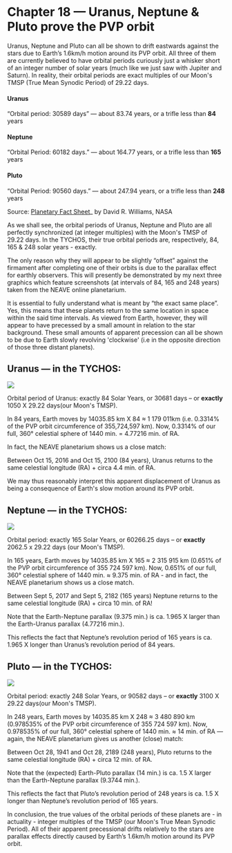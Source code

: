 Chapter 18 — Uranus, Neptune & Pluto prove the PVP orbit
=====================================================

Uranus, Neptune and Pluto can all be shown to drift eastwards against the stars due to Earth’s 1.6km/h motion around its PVP orbit. All three of them are currently believed to have orbital periods curiously just a whisker short of an integer number of solar years (much like we just saw with Jupiter and Saturn). In reality, their orbital periods are exact multiples of our Moon's TMSP (True Mean Synodic Period) of 29.22 days. 

#### Uranus

“Orbital period: 30589 days” — about 83.74 years, or a trifle less than **84** years

#### Neptune

“Orbital Period: 60182 days.” — about 164.77 years, or a trifle less than **165** years

#### Pluto

“Orbital Period: 90560 days.” — about 247.94 years, or a trifle less than **248** years

Source: [Planetary Fact Sheet](https://www.tychos.info/citation/128A_Planet-fact.htm)_ by David R. Williams, NASA  
 

As we shall see, the orbital periods of Uranus, Neptune and Pluto are all perfectly synchronized (at integer multiples) with the Moon's TMSP of 29.22 days. In the TYCHOS, their true orbital periods are, respectively, 84, 165 & 248 solar years - exactly.

The only reason why they will appear to be slightly “offset” against the firmament after completing one of their orbits is due to the parallax effect for earthly observers. This will presently be demonstrated by my next three graphics which feature screenshots (at intervals of 84, 165 and 248 years) taken from the NEAVE online planetarium.

It is essential to fully understand what is meant by “the exact same place”. Yes, this means that these planets return to the same location in space within the said time intervals. As viewed from Earth, however, they will appear to have precessed by a small amount in relation to the star background. These small amounts of apparent precession can all be shown to be due to Earth slowly revolving 'clockwise' (i.e in the opposite direction of those three distant planets). 

## Uranus — in the TYCHOS:

![](https://septclues.com/TYCHOS/114_URANUS_parallax_84years_01.jpg)

Orbital period of Uranus: exactly 84 Solar Years, or 30681 days – or **exactly** 1050 X 29.22 days(our Moon's TMSP).

In 84 years, Earth moves by 14035.85 km X 84 ≈ 1 179 011km (i.e. 0.3314% of the PVP orbit circumference of 355,724,597 km). Now, 0.3314% of our full, 360° celestial sphere of 1440 min. = 4.77216 min. of RA.

In fact, the NEAVE planetarium shows us a close match:

Between Oct 15, 2016 and Oct 15, 2100 (84 years), Uranus returns to the same celestial longitude (RA) + circa 4.4 min. of RA.

We may thus reasonably interpret this apparent displacement of Uranus as being a consequence of Earth's slow motion around its PVP orbit. 

## Neptune — in the TYCHOS:

![](https://septclues.com/TYCHOS/115_NEPTUNE_parallax_165years_01.jpg)

Orbital period: exactly 165 Solar Years, or 60266.25 days – or **exactly** 2062.5 x 29.22 days (our Moon's TMSP).

In 165 years, Earth moves by 14035.85 km X 165 ≈ 2 315 915 km (0.651% of the PVP orbit circumference of 355 724 597 km). Now, 0.651% of our full, 360° celestial sphere of 1440 min. ≈ 9.375 min. of RA - and in fact, the NEAVE planetarium shows us a close match.

Between Sept 5, 2017 and Sept 5, 2182 (165 years) Neptune returns to the same celestial longitude (RA) + circa 10 min. of RA!

Note that the Earth-Neptune parallax (9.375 min.) is ca. 1.965 X larger than the Earth-Uranus parallax (4.77216 min.).

This reflects the fact that Neptune’s revolution period of 165 years is ca. 1.965 X longer than Uranus’s revolution period of 84 years.

## Pluto — in the TYCHOS:

![](https://septclues.com/TYCHOS/116_PLUTO_parallax_248years_01.jpg)

Orbital period: exactly 248 Solar Years, or 90582 days – or **exactly** 3100 X 29.22 days(our Moon's TMSP).

In 248 years, Earth moves by 14035.85 km X 248 ≈ 3 480 890 km (0.978535% of the PVP orbit circumference of 355 724 597 km). Now, 0.978535% of our full, 360° celestial sphere of 1440 min. ≈ 14 min. of RA — again, the NEAVE planetarium gives us another (close) match:

Between Oct 28, 1941 and Oct 28, 2189 (248 years), Pluto returns to the same celestial longitude (RA) + circa 12 min. of RA.

Note that the (expected) Earth-Pluto parallax (14 min.) is ca. 1.5 X larger than the Earth-Neptune parallax (9.3744 min.).

This reflects the fact that Pluto’s revolution period of 248 years is ca. 1.5 X longer than Neptune’s revolution period of 165 years.


In conclusion, the true values of the orbital periods of these planets are - in actuality - integer multiples of the TMSP (our Moon's True Mean Synodic Period). All of their apparent precessional drifts relatively to the stars are parallax effects directly caused by Earth’s 1.6km/h motion around its PVP orbit. 





